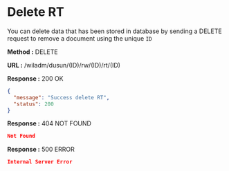 
# Delete RT

You can delete data that has been stored in database by sending a DELETE request to remove a document using the unique `ID`

**Method :** <Badge variant="danger">DELETE</Badge>

**URL :** <Badge variant="dark">/wiladm/dusun/(ID)/rw/(ID)/rt/(ID)</Badge>

**Response :** <BadgeOutline variant="success">200 OK</BadgeOutline>

```json
{
  "message": "Success delete RT",
  "status": 200
}
```

**Response :** <BadgeOutline variant="warning">404 NOT FOUND</BadgeOutline>

```json
Not Found
```

**Response :** <BadgeOutline variant="danger">500 ERROR</BadgeOutline>

```json
Internal Server Error
```
